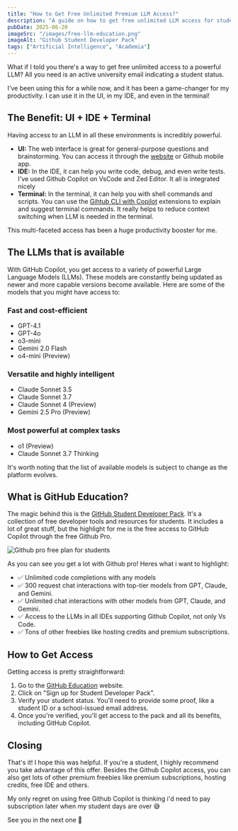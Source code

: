 ```yaml
---
title: "How to Get Free Unlimited Premium LLM Access?"
description: "A guide on how to get free unlimited LLM access for students through the Github Student Developer Pack."
pubDate: 2025-06-20
imageSrc: "/images/free-llm-education.png"
imageAlt: "Github Student Developer Pack"
tags: ["Artificial Intelligence", "Academia"]
---
```


What if I told you there's a way to get free unlimited access to a powerful LLM? All you need is an active university email indicating a student status.

I've been using this for a while now, and it has been a game-changer for my productivity. I can use it in the UI, in my IDE, and even in the terminal!

## The Benefit: UI + IDE + Terminal

Having access to an LLM in all these environments is incredibly powerful.

*   **UI:** The web interface is great for general-purpose questions and brainstorming. You can access it through the [website](https://github.com/copilot) or Github mobile app.
*   **IDE:** In the IDE, it can help you write code, debug, and even write tests. I've used Github Copilot on VsCode and Zed Editor. It all is integrated nicely
*   **Terminal:** In the terminal, it can help you with shell commands and scripts. You can use the [Gihtub CLI with Copilot](https://docs.github.com/en/copilot/using-github-copilot/using-github-copilot-in-the-command-line) extensions to explain and suggest terminal commands. It really helps to reduce context switching when LLM is needed in the terminal.

This multi-faceted access has been a huge productivity booster for me.

## The LLMs that is available

With GitHub Copilot, you get access to a variety of powerful Large Language Models (LLMs). These models are constantly being updated as newer and more capable versions become available. Here are some of the models that you might have access to:

### Fast and cost-efficient
*   GPT-4.1
*   GPT-4o
*   o3-mini
*   Gemini 2.0 Flash
*   o4-mini (Preview)

### Versatile and highly intelligent
*   Claude Sonnet 3.5
*   Claude Sonnet 3.7
*   Claude Sonnet 4 (Preview)
*   Gemini 2.5 Pro (Preview)

### Most powerful at complex tasks
*   o1 (Preview)
*   Claude Sonnet 3.7 Thinking

It's worth noting that the list of available models is subject to change as the platform evolves.

## What is GitHub Education?

The magic behind this is the [GitHub Student Developer Pack](https://education.github.com/pack). It's a collection of free developer tools and resources for students. It includes a lot of great stuff, but the highlight for me is the free access to GitHub Copilot through the free Github Pro.

![Github pro free plan for students](https://dev-to-uploads.s3.amazonaws.com/uploads/articles/9drasyscp1kswir04606.jpeg)

As you can see you get a lot with Github pro! Heres what i want to highlight:
- ✅ Unlimited code completions with any models
- ✅ 300 request chat interactions with top-tier models from GPT,  Claude, and Gemini.
- ✅ Unlimited chat interactions with other models from GPT,  Claude, and Gemini.
- ✅ Access to the LLMs in all IDEs supporting Github Copilot, not only Vs Code.
- ✅ Tons of other freebies like hosting credits and premium subscriptions.

## How to Get Access

Getting access is pretty straightforward:

1.  Go to the [GitHub Education](https://education.github.com/) website.
2.  Click on "Sign up for Student Developer Pack".
3.  Verify your student status. You'll need to provide some proof, like a student ID or a school-issued email address.
4.  Once you're verified, you'll get access to the pack and all its benefits, including GitHub Copilot.

## Closing

That's it! I hope this was helpful. If you're a student, I highly recommend you take advantage of this offer. Besides the Github Copilot access, you can also get lots of other premium freebies like premium subscriptions, hosting credits, free IDE and others.

My only regret on using free Github Copilot is thinking i'd need to pay subscription later when my student days are over 😅

See you in the next one 👋
